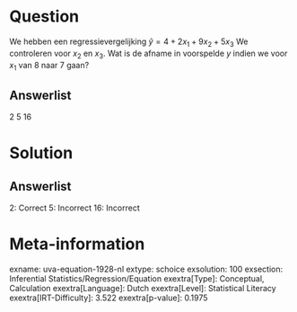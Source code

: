 Question
========

We hebben een regressievergelijking $\hat{y} = 4 + 2x_{1} +
9x_{2} + 5x_{3}$ We controleren voor *x*~2~ en *x*~3~. Wat is de
afname in voorspelde *y* indien we voor *x*~1~ van 8 naar 7 gaan?

Answerlist
----------

2
5
16

Solution
========

Answerlist
----------

2: Correct
5: Incorrect
16: Incorrect

Meta-information
================
exname: uva-equation-1928-nl
extype: schoice
exsolution: 100
exsection: Inferential Statistics/Regression/Equation
exextra[Type]: Conceptual, Calculation
exextra[Language]: Dutch
exextra[Level]: Statistical Literacy
exextra[IRT-Difficulty]: 3.522
exextra[p-value]: 0.1975
